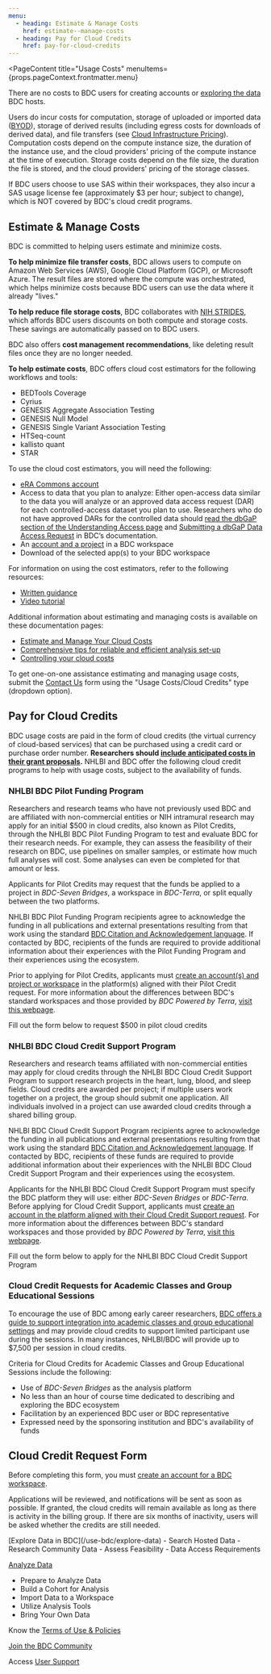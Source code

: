 ```yaml
---
menu:
  - heading: Estimate & Manage Costs
    href: estimate--manage-costs
  - heading: Pay for Cloud Credits
    href: pay-for-cloud-credits
---
```



<PageContent 
  title="Usage Costs"
  menuItems={props.pageContext.frontmatter.menu}
>
There are no costs to BDC users for creating accounts or [exploring the data](/use-bdc/explore-data) BDC hosts.

Users do incur costs for computation, storage of uploaded or imported data ([BYOD](/use-bdc/analyze-data)), storage of derived results (including egress costs for downloads of derived data), and file transfers (see [Cloud Infrastructure Pricing](https://sb-biodatacatalyst.readme.io/docs/about-pricing)). Computation costs depend on the compute instance size, the duration of the instance use, and the cloud providers' pricing of the compute instance at the time of execution. Storage costs depend on the file size, the duration the file is stored, and the cloud providers' pricing of the storage classes.

If BDC users choose to use SAS within their workspaces, they also incur a SAS usage license fee (approximately $3 per hour; subject to change), which is NOT covered by BDC's cloud credit programs.


## Estimate & Manage Costs

BDC is committed to helping users estimate and minimize costs.

**To help minimize file transfer costs**, BDC allows users to compute on Amazon Web Services (AWS), Google Cloud Platform (GCP), or Microsoft Azure. The result files are stored where the compute was orchestrated, which helps minimize costs because BDC users can use the data where it already "lives."

**To help reduce file storage costs**, BDC collaborates with [NIH STRIDES](https://cloud.nih.gov/), which affords BDC users discounts on both compute and storage costs. These savings are automatically passed on to BDC users.

BDC also offers **cost management recommendations**, like deleting result files once they are no longer needed.

**To help estimate costs**, BDC offers cloud cost estimators for the following workflows and tools:
-   BEDTools Coverage
-   Cyrius
-   GENESIS Aggregate Association Testing
-   GENESIS Null Model
-   GENESIS Single Variant Association Testing
-   HTSeq-count
-   kallisto quant
-   STAR

To use the cloud cost estimators, you will need the following:
-   [eRA Commons account](https://www.era.nih.gov/register-accounts/create-and-edit-an-account.htm)
-   Access to data that you plan to analyze: Either open-access data similar to the data you will analyze or an approved data access request (DAR) for each controlled-access dataset you plan to use. Researchers who do not have approved DARs for the controlled data should [read the dbGaP section of the Understanding Access page](https://bdcatalyst.gitbook.io/biodata-catalyst-documentation/written-documentation/data-access/understanding-access-requirements-for-biodata-catalyst\#dbgap) and [Submitting a dbGaP Data Access Request](https://bdcatalyst.gitbook.io/biodata-catalyst-documentation/written-documentation/data-access/submitting-a-dbgap-data-access-request) in BDC’s documentation.
-   An [account and a project](/use-bdc/analyze-data) in a BDC workspace
-   Download of the selected app(s) to your BDC workspace

For information on using the cost estimators, refer to the following resources:
-   [Written guidance](https://sb-biodatacatalyst.readme.io/page/estimate-task-costs)
-   [Video tutorial](https://www.youtube.com/watch?v=h632PlryCwY)

Additional information about estimating and managing costs is available on these documentation pages:

-   [Estimate and Manage Your Cloud Costs](https://sb-biodatacatalyst.readme.io/docs/estimate-and-manage-your-cloud-costs)
-   [Comprehensive tips for reliable and efficient analysis set-up](https://sb-biodatacatalyst.readme.io/page/comprehensive-tips-for-reliable-and-efficient-analysis-set-up)
-   [Controlling your cloud costs](https://bdcatalyst.gitbook.io/biodata-catalyst-documentation/written-documentation/analyze-data-1/terra/account-setup/managing-costs)

To get one-on-one assistance estimating and managing usage costs, submit the [Contact Us](/help-and-support/contact-us) form using the "Usage Costs/Cloud Credits" type (dropdown option).


## Pay for Cloud Credits
BDC usage costs are paid in the form of cloud credits (the virtual currency of cloud-based services) that can be purchased using a credit card or purchase order number. **Researchers should [include anticipated costs in their grant proposals](https://bdcatalyst.gitbook.io/biodata-catalyst-documentation/written-documentation/writing-biodata-catalyst-into-a-grant-proposal).** NHLBI and BDC offer the following cloud credit programs to help with usage costs, subject to the availability of funds.

### NHLBI BDC Pilot Funding Program

Researchers and research teams who have not previously used BDC and are affiliated with non-commercial entities or NIH intramural research may apply for an initial $500 in cloud credits, also known as Pilot Credits, through the NHLBI BDC Pilot Funding Program to test and evaluate BDC for their research needs. For example, they can assess the feasibility of their research on BDC, use pipelines on smaller samples, or estimate how much full analyses will cost. Some analyses can even be completed for that amount or less.

Applicants for Pilot Credits may request that the funds be applied to a project in *BDC-Seven Bridges*, a workspace in *BDC-Terra*, or split equally between the two platforms.

NHLBI BDC Pilot Funding Program recipients agree to acknowledge the funding in all publications and external presentations resulting from that work using the standard [BDC Citation and Acknowledgement language](https://bdcatalyst.gitbook.io/biodata-catalyst-documentation/community/citation-and-acknowledgement). If contacted by BDC, recipients of the funds are required to provide additional information about their experiences with the Pilot Funding Program and their experiences using the ecosystem.

Prior to applying for Pilot Credits, applicants must [create an account(s) and project or workspace](/use-bdc/analyze-data) in the platform(s) aligned with their Pilot Credit request. For more information about the differences between BDC's standard workspaces and those provided by *BDC Powered by Terra*, [visit this webpage](/use-bdc/analyze-data/bdc-workspaces).

<ButtonContainer>
  <ButtonLink to="#cloud-credit-request-form">Fill out the form below to request $500 in pilot cloud credits</ButtonLink>
</ButtonContainer>

### NHLBI BDC Cloud Credit Support Program

Researchers and research teams affiliated with non-commercial entities may apply for cloud credits through the NHLBI BDC Cloud Credit Support Program to support research projects in the heart, lung, blood, and sleep fields. Cloud credits are awarded per project; if multiple users work together on a project, the group should submit one application. All individuals involved in a project can use awarded cloud credits through a shared billing group.

NHLBI BDC Cloud Credit Support Program recipients agree to acknowledge the funding in all publications and external presentations resulting from that work using the standard [BDC Citation and Acknowledgement language](https://bdcatalyst.gitbook.io/biodata-catalyst-documentation/community/citation-and-acknowledgement). If contacted by BDC, recipients of these funds are required to provide additional information about their experiences with the NHLBI BDC Cloud Credit Support Program and their experiences using the ecosystem.

Applicants for the NHLBI BDC Cloud Credit Support Program must specify the BDC platform they will use: either *BDC-Seven Bridges* or *BDC-Terra*. Before applying for Cloud Credit Support, applicants must [create an account in the platform aligned with their Cloud Credit Support request](/use-bdc/analyze-data). For more information about the differences between BDC's standard workspaces and those provided by *BDC Powered by Terra*, [visit this webpage](/use-bdc/analyze-data/bdc-workspaces).

<ButtonContainer>
  <ButtonLink to="/user-resources/usage-costs/#cloud-credit-request-form">Fill out the form below to apply for the NHLBI BDC Cloud Credit Support Program</ButtonLink>
</ButtonContainer>

### Cloud Credit Requests for Academic Classes and Group Educational Sessions

To encourage the use of BDC among early career researchers, [BDC offers a guide to support integration into academic classes and group educational settings](https://sb-biodatacatalyst.readme.io/docs/using-nhlbi-biodata-catalyst-for-workshops-and-courses) and may provide cloud credits to support limited participant use during the sessions. In many instances, NHLBI/BDC will provide up to $7,500 per session in cloud credits.

Criteria for Cloud Credits for Academic Classes and Group Educational Sessions include the following:

-   Use of _BDC-Seven Bridges_ as the analysis platform
-   No less than an hour of course time dedicated to describing and exploring the BDC ecosystem
-   Facilitation by an experienced BDC user or BDC representative
-   Expressed need by the sponsoring institution and BDC's availability of funds


## Cloud Credit Request Form

Before completing this form, you must [create an account for a BDC workspace](/use-bdc/analyze-data).

Applications will be reviewed, and notifications will be sent as soon as possible.
If granted, the cloud credits will remain available as long as there is activity in the billing group.
If there are six months of inactivity, users will be asked whether the credits are still needed.

<CloudCreditsForm />

<NextStepsCard>
  [Explore Data in BDC](/use-bdc/explore-data)
  -   Search Hosted Data
  -   Research Community Data
  -   Assess Feasibility
  -   Data Access Requirements

  [Analyze Data](/use-bdc/analyze-data)
  -   Prepare to Analyze Data
  -   Build a Cohort for Analysis
  -   Import Data to a Workspace
  -   Utilize Analysis Tools
  -   Bring Your Own Data

  Know the [Terms of Use & Policies](/user-resources/usage-terms)

  [Join the BDC Community](/join-bdc)

  Access [User Support](/help-and-support/support)
</NextStepsCard>

</PageContent>